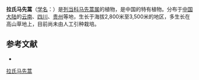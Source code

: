 {{Speciesbox
| name = 拉氏马先蒿
| status = 
| status_system = 
| image =
| genus = Pedicularis
| species = labordei
| authority = Vant. ex Bonati
}}

'''拉氏马先蒿'''（[[学名|学名]]：{{lang|la|''Pedicularis labordei''}}）是[[列当科|列当科]][[马先蒿属|马先蒿属]]的植物，是中国的特有植物。分布于[[中国大陆|中国大陆]]的[[云南|云南]]、[[四川|四川]]、[[贵州|贵州]]等地，生长于海拔2,800米至3,500米的地区，多生长在高山草地上，目前尚未由人工引种栽培。

== 参考文献 ==
<div class="references-small">
* {{cite web| url =http://www.bioinfo.cn/db05/KmzwSpecies.php?action=view&id=21283| title =拉氏马先蒿| work =《中国高等植物数据库全库》| publisher =中国科学院微生物研究所| author =昆明植物研究所| accessdate =2009-02-25| deadurl =yes| archiveurl =https://web.archive.org/web/20160305025934/http://www.bioinfo.cn/db05/KmzwSpecies.php?action=view&id=21283| archivedate =2016-03-05}}
</div>
{{Taxonbar|from=Q11077017}}

[[Category:马先蒿属|拉氏马先蒿]]


{{植物小作品}}